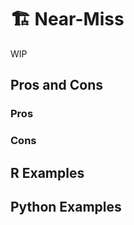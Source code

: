 # 🏗️ Near-Miss {#sec-imbalenced-nearmiss}

WIP

## Pros and Cons

### Pros

### Cons

## R Examples

## Python Examples

